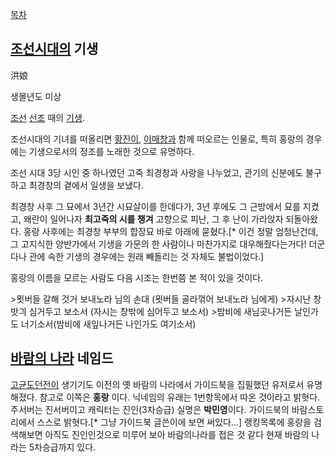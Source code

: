 [[목차]]

== [[조선]]시대의 기생 ==
洪娘

생몰년도 미상

[[조선]] [[선조]] 때의 [[기생]].

조선시대의 기녀를 떠올리면 [[황진이]], [[이매창]]과 함께 떠오르는 인물로, 특히 홍랑의 경우에는 기생으로서의 정조를 노래한 것으로 유명하다.

조선 시대 3당 시인 중 하나였던 고죽 최경창과 사랑을 나누었고, 관기의 신분에도 불구하고 최경창의 곁에서 일생을 보냈다.

최경창 사후 그 묘에서 3년간 시묘살이를 한데다가, 3년 후에도 그 근방에서 묘를 지켰고, 왜란이 일어나자 '''최고죽의 시를 챙겨''' 고향으로 피난, 그 후 난이 가라앉자 되돌아왔다. 홍랑 사후에는 최경창 부부의 합장묘 바로 아래에 묻혔다.[* 이건 정말 엄청난건데, 그 고지식한 양반가에서 기생을 가문의 한 사람이나 마찬가지로 대우해줬다는거다! 더군다나 관에 속한 기생의 경우에는 원래 빼돌리는 것 자체도 불법이었다.]

홍랑의 이름을 모르는 사람도 다음 시조는 한번쯤 본 적이 있을 것이다. 

>묏버들 갈해 것거 보내노라 님의 손대  (묏버들 골라꺾어 보내노라 님에게)
>자시난 창밧긔 심거두고 보소서        (자시는 창밖에 심어두고 보소서)
>밤비에 새님곳나거든 날인가도 너기소서(밤비에 새잎나거든 나인가도 여기소서)


== [[바람의 나라]] 네임드 ==
[[고균도]]던전이 생기기도 이전의 옛 바람의 나라에서 가이드북을 집필했던 유저로서 유명해졌다.
참고로 이쪽은 '''홍랑''' 이다. 닉네임의 유래는 1번항목에서 따온 것이라고 밝혓다.
주서버는 진서버이고 캐릭터는 진인(3차승급)
실명은 '''박민영'''이다. 가이드북의 바람스토리에서 스스로 밝혓다.[* 그냥 가이드북 글쓴이에 보면 써있다...]
랭킹목록에 홍랑을 검색해보면 아직도 진인인것으로 미루어 보아 바람의나라를 접은 것 같다
현재 바람의 나라는 5차승급까지 있다.
